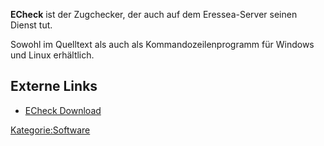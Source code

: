 '''ECheck''' ist der Zugchecker, der auch auf dem Eressea-Server seinen Dienst tut.

Sowohl im Quelltext als auch als Kommandozeilenprogramm für Windows und Linux erhältlich.

== Externe Links ==

* [http://sourceforge.net/projects/eressea/ ECheck Download]

[[Kategorie:Software]]